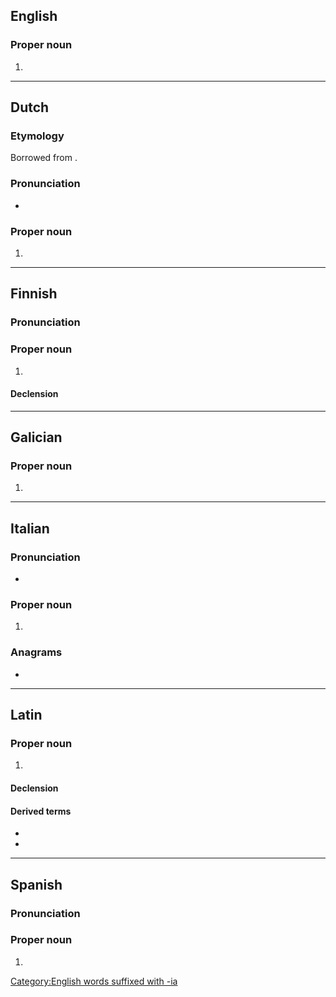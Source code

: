 {{also|Brasília|Brasilía}}
==English==
{{wikipedia|lang=en}}

===Proper noun===
{{en-proper noun}}

# {{alternative spelling of|en|Brasília}}

[[Category:English words suffixed with -ia]]

----

==Dutch==
{{wikipedia|lang=nl}}

===Etymology===
Borrowed from {{bor|nl|pt|Brasília}}.

===Pronunciation===
* {{audio|nl|Nl-Brasilia.ogg|Audio}}

===Proper noun===
{{nl-proper noun|n}}

# {{place|nl|municipality/capital city|c/Brazil|;|state capital|s/Distrito Federal|c/Brazil|t=Brasília}}

----

==Finnish==
{{wikipedia|lang=fi}}

===Pronunciation===
{{fi-pronunciation}}

===Proper noun===
{{fi-proper noun}}

# {{place|fi|country|cont/South America|t1=Brazil}}

====Declension====
{{fi-decl-kulkija|n=sg|Brasili|a}}

----

==Galician==

===Proper noun===
{{gl-proper noun}}

# {{place|gl|municipality/capital city|c/Brazil|;|state capital|s/Distrito Federal|c/Brazil|t=Brasília}}

----

==Italian==
{{wikipedia|lang=it}}

===Pronunciation===
* {{rhymes|it|ilja}}

===Proper noun===
{{it-proper noun|f}}

# {{place|it|municipality/capital city|c/Brazil|;|state capital|s/Distrito Federal|c/Brazil|t=Brasília}}

===Anagrams===
* {{anagrams|it|a=aabiilrs|basilari}}

----

==Latin==

===Proper noun===
{{la-proper noun|Brasīlia<1>}}

# {{lb|la|New Latin}} {{place|la|country|cont/South America|t1=Brazil}}

====Declension====
{{la-ndecl|Brasīlia<1>}}

====Derived terms====
* {{l|la|brasīliānus}}
* {{l|la|brasīliēnsis}}

----

==Spanish==
{{wikipedia|lang=es}}

===Pronunciation===
{{es-IPA}}

===Proper noun===
{{es-proper noun|f}}

# {{place|es|municipality/capital city|c/Brazil|;|state capital|s/Distrito Federal|c/Brazil|t=Brasília}}